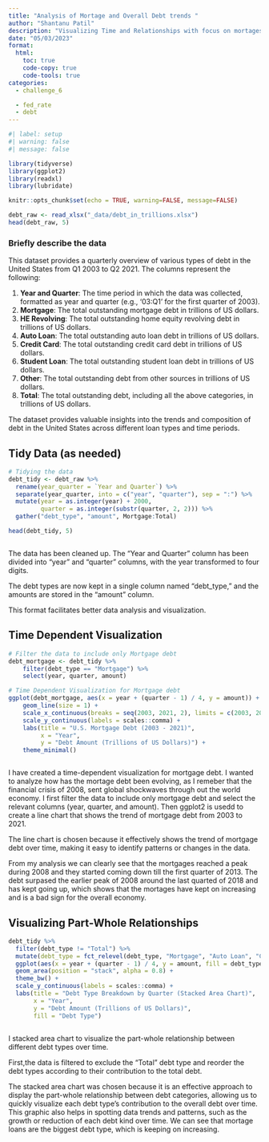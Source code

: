 ```yaml
---
title: "Analysis of Mortage and Overall Debt trends "
author: "Shantanu Patil"
description: "Visualizing Time and Relationships with focus on mortages debt how it rose till 2008 and where it is heading "
date: "05/03/2023"
format:
  html:
    toc: true
    code-copy: true
    code-tools: true
categories:
  - challenge_6

  - fed_rate
  - debt
---
```


```r
#| label: setup
#| warning: false
#| message: false

library(tidyverse)
library(ggplot2)
library(readxl)
library(lubridate)

knitr::opts_chunk$set(echo = TRUE, warning=FALSE, message=FALSE)
```


```r
debt_raw <- read_xlsx("_data/debt_in_trillions.xlsx")
head(debt_raw, 5)


```

### Briefly describe the data

This dataset provides a quarterly overview of various types of debt in the United States from Q1 2003 to Q2 2021. The columns represent the following:

1. **Year and Quarter**: The time period in which the data was collected, formatted as year and quarter (e.g., '03:Q1' for the first quarter of 2003).
2. **Mortgage**: The total outstanding mortgage debt in trillions of US dollars.
3. **HE Revolving**: The total outstanding home equity revolving debt in trillions of US dollars.
4. **Auto Loan**: The total outstanding auto loan debt in trillions of US dollars.
5. **Credit Card**: The total outstanding credit card debt in trillions of US dollars.
6. **Student Loan**: The total outstanding student loan debt in trillions of US dollars.
7. **Other**: The total outstanding debt from other sources in trillions of US dollars.
8. **Total**: The total outstanding debt, including all the above categories, in trillions of US dollars.

The dataset provides valuable insights into the trends and composition of debt in the United States across different loan types and time periods.



## Tidy Data (as needed)



```r
# Tidying the data
debt_tidy <- debt_raw %>%
  rename(year_quarter = `Year and Quarter`) %>%
  separate(year_quarter, into = c("year", "quarter"), sep = ":") %>%
  mutate(year = as.integer(year) + 2000,
         quarter = as.integer(substr(quarter, 2, 2))) %>%
  gather("debt_type", "amount", Mortgage:Total)

head(debt_tidy, 5)



```

The data has been cleaned up. The "Year and Quarter" column has been divided into "year" and "quarter" columns, with the year transformed to four digits. 

The debt types are now kept in a single column named "debt_type," and the amounts are stored in the "amount" column. 

This format facilitates better data analysis and visualization.


## Time Dependent Visualization

```r
# Filter the data to include only Mortgage debt
debt_mortgage <- debt_tidy %>%
    filter(debt_type == "Mortgage") %>%
    select(year, quarter, amount)

# Time Dependent Visualization for Mortgage debt
ggplot(debt_mortgage, aes(x = year + (quarter - 1) / 4, y = amount)) +
    geom_line(size = 1) +
    scale_x_continuous(breaks = seq(2003, 2021, 2), limits = c(2003, 2021)) +
    scale_y_continuous(labels = scales::comma) +
    labs(title = "U.S. Mortgage Debt (2003 - 2021)",
         x = "Year",
         y = "Debt Amount (Trillions of US Dollars)") +
    theme_minimal()



```
I have created a time-dependent visualization for mortgage debt.
I wanted to analyze how has the mortage debt been evolving, as I remeber that the financial crisis of 2008, sent global shockwaves through out the world economy.
I first filter the data to include only mortgage debt and select the relevant columns (year, quarter, and amount). Then ggplot2 is usedd to create a line chart that shows the trend of mortgage debt from 2003 to 2021. 

The line chart is chosen because it effectively shows the trend of mortgage debt over time, making it easy to identify patterns or changes in the data.

From my analysis we can clearly see that the mortgages reached a peak during 2008 and they started coming down till the first quarter of 2013. The debt surpased the earlier peak of 2008 around the last quarted of 2018 and has kept going up, which shows that the mortages have kept on increasing and is a bad sign for the overall economy.

## Visualizing Part-Whole Relationships


```r
debt_tidy %>%
  filter(debt_type != "Total") %>%
  mutate(debt_type = fct_relevel(debt_type, "Mortgage", "Auto Loan", "Credit Card", "HE Revolving", "Other", "Student Loan")) %>%
  ggplot(aes(x = year + (quarter - 1) / 4, y = amount, fill = debt_type)) +
  geom_area(position = "stack", alpha = 0.8) +
  theme_bw() +
  scale_y_continuous(labels = scales::comma) +
  labs(title = "Debt Type Breakdown by Quarter (Stacked Area Chart)",
       x = "Year",
       y = "Debt Amount (Trillions of US Dollars)",
       fill = "Debt Type") 



```

I stacked area chart to visualize the part-whole relationship between different debt types over time. 

First,the data is filtered to exclude the "Total" debt type and reorder the debt types according to their contribution to the total debt. 

The stacked area chart was chosen because it is an effective approach to display the part-whole relationship between debt categories, allowing us to quickly visualize each debt type's contribution to the overall debt over time. This graphic also helps in spotting data trends and patterns, such as the growth or reduction of each debt kind over time. We can see that mortage loans are the biggest debt type, which is keeping on increasing.